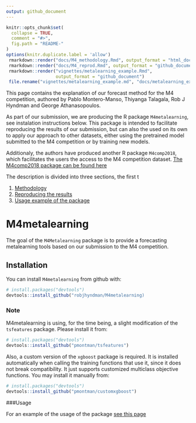 ```yaml
---
output: github_document
---
```


<!-- README.md is generated from README.Rmd. Please edit that file -->

```r
knitr::opts_chunk$set(
  collapse = TRUE,
  comment = "#>",
  fig.path = "README-"
)
options(knitr.duplicate.label = 'allow')
 rmarkdown::render("docs/M4_methodology.Rmd", output_format = "html_document")
 rmarkdown::render("docs/M4_reprod.Rmd", output_format = "github_document")
 rmarkdown::render("vignettes/metalearning_example.Rmd",
                   output_format = "github_document")
 file.rename("vignettes/metalearning_example.md", "docs/metalearning_example.md")

```

This page contains the explanation of our forecast method for the M4 competition, authored by Pablo Montero-Manso, Thiyanga Talagala, Rob J Hyndman and George Athanasopoulos.

As part of our submission, we are producing the R package `M4metalearning`, see instalation instructions below. This package is intended to facilitate reproducing the results of our submission, but can also the used on its own to apply our approach to other datasets, either using the pretrained model submitted to the M4 competition or by training new models.

Additionaly, the authors have produced another R package `M4comp2018`, which facilitates the users the access to the M4 competition dataset. [The M4comp2018 package can be found here](https://github.com/carlanetto/M4comp2018)

The description is divided into three sections, the first t

 1. [Methodology](http://htmlpreview.github.io/?https://github.com/robjhyndman/M4metalearning/blob/master/docs/M4_methodology.html)
 2. [Reproducing the results](docs/M4_reprod.md)
 3. [Usage example of the package](docs/metalearning_example.md)


# M4metalearning

The goal of the `M4Metalearning` package is to provide a forecasting metalearning tools based on our submission to the M4 competition.

## Installation

You can install `M4metalearning` from github with:

```r
# install.packages("devtools")
devtools::install_github("robjhyndman/M4metalearning)
```


### Note

M4metalearning is using, for the time being, a slight modification of the `tsfeatures` package. Please install it from:

```r
# install.packages("devtools")
devtools::install_github("pmontman/tsfeatures")
```

Also, a custom version of the `xgboost` package is required. It is installed automatically when calling the training functions that use it, since it does not break compatibility. It just supports customized multiclass objective functions. You may install it manually from:

```r
# install.packages("devtools")
devtools::install_github("pmontman/customxgboost")
```

###Usage

For an example of the usage of the package [see this page](docs/metalearning_example.md)

